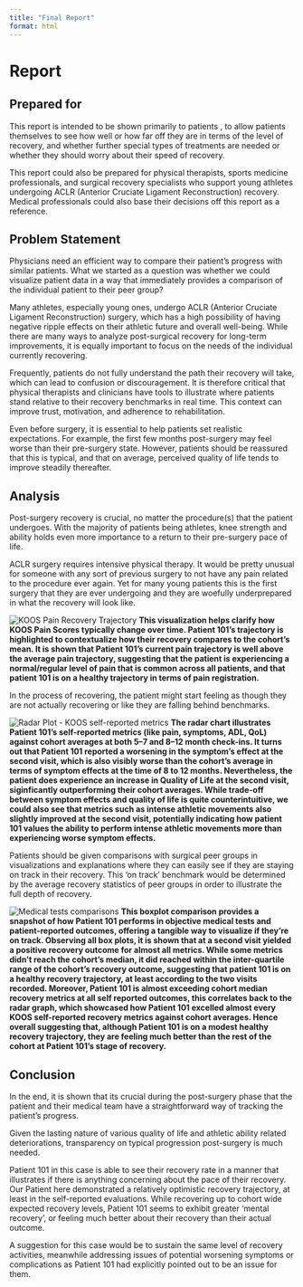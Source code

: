 ```yaml
---
title: "Final Report"
format: html
---
```


# **Report**

## **Prepared for**
This report is intended to be shown primarily to patients , to allow patients themselves to see how well or how far off they are in terms of the level of recovery, and whether further special types of treatments are needed or whether they should worry about their speed of recovery. 

This report could also be prepared for physical therapists, sports medicine professionals, and surgical recovery specialists who support young athletes undergoing ACLR (Anterior Cruciate Ligament Reconstruction) recovery. Medical professionals could also base their decisions off this report as a reference.

## **Problem Statement**
Physicians need an efficient way to compare their patient’s progress with similar patients. What we started as a question was whether we could visualize patient data in a way that immediately provides a comparison of the individual patient to their peer group?

Many athletes, especially young ones, undergo ACLR (Anterior Cruciate Ligament Reconstruction) surgery, which has a high possibility of having negative ripple effects on their athletic future and overall well-being. While there are many ways to analyze post-surgical recovery for long-term improvements, it is equally important to focus on the needs of the individual currently recovering.

Frequently, patients do not fully understand the path their recovery will take, which can lead to confusion or discouragement. It is therefore critical that physical therapists and clinicians have tools to illustrate where patients stand relative to their recovery benchmarks in real time. This context can improve trust, motivation, and adherence to rehabilitation.

Even before surgery, it is essential to help patients set realistic expectations. For example, the first few months post-surgery may feel worse than their pre-surgery state. However, patients should be reassured that this is typical, and that on average, perceived quality of life tends to improve steadily thereafter.

## **Analysis**
Post-surgery recovery is crucial, no matter the procedure(s) that the patient undergoes. With the majority of patients being athletes, knee strength and ability holds even more importance to a return to their pre-surgery pace of life.

ACLR surgery requires intensive physical therapy. It would be pretty unusual for someone with any sort of previous surgery to not have any pain related to the procedure ever again. Yet for many young patients this is the first surgery that they are ever undergoing and they are woefully underprepared in what the recovery will look like.

![KOOS Pain Recovery Trajectory](KOOS_Pain_Recovery_Trajectory_new.png)
**This visualization helps clarify how KOOS Pain Scores typically change over time. Patient 101’s trajectory is highlighted to contextualize how their recovery compares to the cohort’s mean. It is shown that Patient 101's current pain trajectory is well above the average pain trajectory, suggesting that the patient is experiencing a normal/regular level of pain that is common across all patients, and that patient 101 is on a healthy trajectory in terms of pain registration.**

In the process of recovering, the patient might start feeling as though they are not actually recovering or like they are falling behind benchmarks.

![Radar Plot - KOOS self-reported metrics](Radar_small_multiples.png)
**The radar chart illustrates Patient 101’s self-reported metrics (like pain, symptoms, ADL, QoL) against cohort averages at both 5–7 and 8–12 month check-ins. It turns out that Patient 101 reported a worsening in the symptom's effect at the second visit, which is also visibly worse than the cohort's average in terms of symptom effects at the time of 8 to 12 months. Nevertheless, the patient does experience an increase in Quality of Life at the second visit, siginficantly outperforming their cohort averages. While trade-off between symptom effects and quality of life is quite counterintuitive, we could also see that metrics such as intense athletic movements also slightly improved at the second visit, potentially indicating how patient 101 values the ability to perform intense athletic movements more than experiencing worse symptom effects.**

Patients should be given comparisons with surgical peer groups in visualizations and explanations where they can easily see if they are staying on track in their recovery. This ‘on track’ benchmark would be determined by the average recovery statistics of peer groups in order to illustrate the full depth of recovery.

![Medical tests comparisons](stacked_horizontal_boxplots.png)
**This boxplot comparison provides a snapshot of how Patient 101 performs in objective medical tests and patient-reported outcomes, offering a tangible way to visualize if they’re on track. Observing all box plots, it is shown that at a second visit yielded a positive recovery outcome for almost all metrics. While some metrics didn't reach the cohort's median, it did reached within the inter-quartile range of the cohort's recovery outcome, suggesting that patient 101 is on a healthy recovery trajectory, at least according to the two visits recorded. Moreover, Patient 101 is almost exceeding cohort median recovery metrics at all self reported outcomes, this correlates back to the radar graph, which showcased how Patient 101 excelled almost every KOOS self-reported recovery metrics against cohort averages. Hence overall suggesting that, although Patient 101 is on a modest healthy recovery trajectory, they are feeling much better than the rest of the cohort at Patient 101's stage of recovery.**

## **Conclusion**
In the end, it is shown that its crucial during the post-surgery phase that the patient and their medical team have a straightforward way of tracking the patient’s progress.

Given the lasting nature of various quality of life and athletic ability related deteriorations, transparency on typical progression post-surgery is much needed.

Patient 101 in this case is able to see their recovery rate in a manner that illustrates if there is anything concerning about the pace of their recovery. Our Patient here demonstrated a relatively optimistic recovery trajectory, at least in the self-reported evaluations. While recovering up to cohort wide expected recovery levels, Patient 101 seems to exhibit greater 'mental recovery', or feeling much better about their recovery than their actual outcome.

A suggestion for this case would be to sustain the same level of recovery activities, meanwhile addressing issues of potential worsening symptoms or complications as Patient 101 had explicitly pointed out to be an issue for them.

